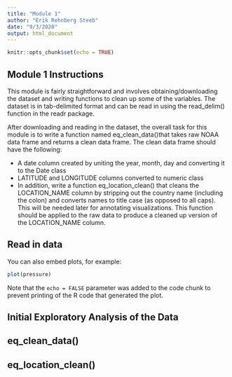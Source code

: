 ```yaml
---
title: "Module 1"
author: "Erik Rehnberg Steeb"
date: "9/3/2020"
output: html_document
---
```


```r
knitr::opts_chunk$set(echo = TRUE)
```


## Module 1 Instructions

This module is fairly straightforward and involves obtaining/downloading the dataset and writing functions to clean up some of the variables. The dataset is in tab-delimited format and can be read in using the read_delim() function in the readr package.

After downloading and reading in the dataset, the overall task for this module is to write a function named eq_clean_data()that takes raw NOAA data frame and returns a clean data frame. The clean data frame should have the following:

* A date column created by uniting the year, month, day and converting it to the Date class
* LATITUDE and LONGITUDE columns converted to numeric class
* In addition, write a function eq_location_clean() that cleans the LOCATION_NAME column by stripping out the country name (including the colon) and converts names to title case (as opposed to all caps). This will be needed later for annotating visualizations. This function should be applied to the raw data to produce a cleaned up version of the LOCATION_NAME column.

## Read in data

You can also embed plots, for example:

```r
plot(pressure)
```

Note that the `echo = FALSE` parameter was added to the code chunk to prevent printing of the R code that generated the plot.

## Initial Exploratory Analysis of the Data


## eq_clean_data()


## eq_location_clean()



